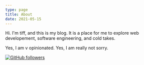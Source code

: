 ```yaml
---
type: page
title: About
date: 2021-05-15
---
```


Hi. I'm tiff, and this is my blog. It is a place for me to explore web developement, software engineering, and cold takes.

Yes, I am v opinionated. Yes, I am really not sorry.

<p>
  <a href="https://github.com/twhite96">
    <img alt="GitHub followers" src="https://img.shields.io/github/followers/twhite96?color=black&logo=Github&logoColor=white&style=for-the-badge" />
  </a>
</p>